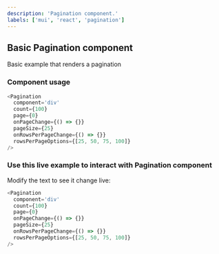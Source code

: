 ---
description: 'Pagination component.'
labels: ['mui', 'react', 'pagination']
---


## Basic Pagination component

Basic example that renders a pagination

### Component usage

```js
<Pagination
  component='div'
  count={100}
  page={0}
  onPageChange={() => {}}
  pageSize={25}
  onRowsPerPageChange={() => {}}
  rowsPerPageOptions={[25, 50, 75, 100]}
/>
```

### Use this live example to interact with Pagination component

Modify the text to see it change live:

```js live
<Pagination
  component='div'
  count={100}
  page={0}
  onPageChange={() => {}}
  pageSize={25}
  onRowsPerPageChange={() => {}}
  rowsPerPageOptions={[25, 50, 75, 100]}
/>
```
